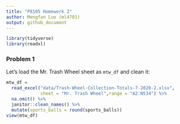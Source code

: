 ```yaml
---
title: "P8105 Homework 2"
author: Mengfan Luo (ml4701)
output: github_document
---
```


```r
library(tidyverse)
library(readxl)
```

### Problem 1

Let's load the Mr. Trash Wheel sheet as `mtw_df` and clean it:

```r
mtw_df = 
  read_excel("data/Trash-Wheel-Collection-Totals-7-2020-2.xlsx",
             sheet = "Mr. Trash Wheel",range = "A2:N534") %>% 
  na.omit() %>% 
  janitor::clean_names() %>% 
  mutate(sports_balls = round(sports_balls))
view(mtw_df)
```

